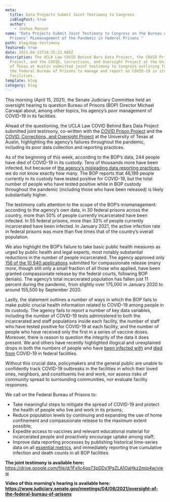 ```yaml
---
meta:
  title: Data Projects Submit Joint Testimony to Congress
  isBlogPost: true
  author:
    - Joshua Manson
name: "Data Projects Submit Joint Testimony to Congress on the Bureau of
  Prisons’ Mismanagement of the Pandemic in Federal Prisons "
path: blog/bop-testimony
featured: true
date: 2021-04-15T19:35:23.685Z
description: The UCLA Law COVID Behind Bars Data Project, the COVID Prison
  Project, and the COVID, Corrections, and Oversight Project at the University
  of Texas at Austin submitted joint testimony to Congress outlining failures by
  the Federal Bureau of Prisons to manage and report on COVID-19 in its
  facilities.
template: blog
category: blog
---
```


This morning (April 15, 2021), the Senate Judiciary Committee held an oversight hearing to question Bureau of Prisons (BOP) Director Michael Carvajal about, among other topics, his agency’s poor management of COVID-19 in its facilities.

Ahead of the questioning, the UCLA Law COVID Behind Bars Data Project submitted joint testimony, co-written with the [COVID Prison Project](https://covidprisonproject.com/) and the [COVID, Corrections, and Oversight Project](https://lbj.utexas.edu/deitch-michele) at the University of Texas at Austin, highlighting the agency’s failures throughout the pandemic, including its poor data collection and reporting practices.

As of the beginning of this week, according to the BOP’s data, 244 people have died of COVID-19 in its custody. Tens of thousands more have been infected, but because of [the agency’s misleading data reporting practices](https://uclacovidbehindbars.org/blog/bopdata), we do not know exactly how many. The BOP reports that 46,199 people currently in its custody have tested positive for COVID-19, but the total number of people who have tested positive while in BOP custody throughout the pandemic (including those who have been released) is likely substantially higher.

The testimony calls attention to the scope of the BOP’s mismanagement: according to the agency’s own data, in 30 federal prisons across the country, more than 50% of people currently incarcerated have been infected. In 55 federal prisons, more than 33% of people currently incarcerated have been infected. In January 2021, the active infection rate in federal prisons was more than five times that of the country’s overall population.

We also highlight the BOP’s failure to take basic public health measures as urged by public health and legal experts, most notably substantial reductions in the number of people incarcerated. The agency approved only [156 of the 10,940 applications](https://www.themarshallproject.org/2020/10/07/thousands-of-sick-federal-prisoners-sought-compassionate-release-98-percent-were-denied) submitted for compassionate release (many more, though still only a small fraction of all those who applied, have been granted compassionate release by the federal courts, following BOP denials). The agency’s total incarcerated population has fallen just 11 percent during the pandemic, from slightly over 175,000 in January 2020 to around 155,500 by September 2020.

Lastly, the statement outlines a number of ways in which the BOP fails to make public crucial health information related to COVID-19 among people in its custody. The agency fails to report a number of key data variables, including the number of COVID-19 tests administered to both the incarcerated and staff populations inside each facility, the number of staff who have tested positive for COVID-19 at each facility, and the number of people who have received only the first in a series of vaccine doses. Moreover, there is reason to question the integrity of the data it does present. We and others have recently highlighted illogical and unexplained drops in both the numbers of people who have [been infected with](https://twitter.com/MarshallProj/status/1375500147384270852) and [died from](https://twitter.com/alison_guernsey/status/1379832138988724230) COVID-19 in federal facilities.

Without this crucial data, policymakers and the general public are unable to confidently track COVID-19 outbreaks in the facilities in which their loved ones, neighbors, and constituents live and work, nor assess risks of community spread to surrounding communities, nor evaluate facility responses.

We call on the Federal Bureau of Prisons to:

- Take meaningful steps to mitigate the spread of COVID-19 and protect the health of people who live and work in its prisons;
- Reduce population levels by continuing and expanding the use of home confinement and compassionate release to the maximum extent possible;
- Expedite access to vaccines and relevant educational material for incarcerated people and proactively encourage uptake among staff;
- Improve data reporting processes by publishing historical time-series data on all [essential metrics](https://repositories.lib.utexas.edu/handle/2152/85094), and immediately reporting true cumulative infection and death counts in all BOP facilities.

**The joint testimony is available here:** <https://drive.google.com/file/d/1Fxllc4qq73pDDx1PgZLA1OaHkz2mjp4w/view>

**Video of this morning’s hearing is available here: <https://www.judiciary.senate.gov/meetings/04/08/2021/oversight-of-the-federal-bureau-of-prisons>**
